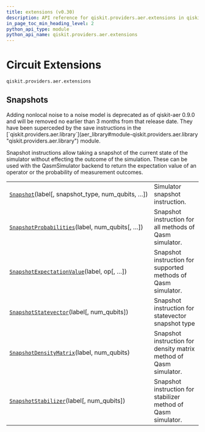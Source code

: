 ```yaml
---
title: extensions (v0.30)
description: API reference for qiskit.providers.aer.extensions in qiskit v0.30
in_page_toc_min_heading_level: 2
python_api_type: module
python_api_name: qiskit.providers.aer.extensions
---
```


<span id="module-qiskit.providers.aer.extensions" />

<span id="aer-circuit-extensions" />

<span id="circuit-extensions-qiskit-providers-aer-extensions" />

# Circuit Extensions

`qiskit.providers.aer.extensions`

## Snapshots

<Admonition title="Deprecated since version 0.9.0" type="danger">
  Adding nonlocal noise to a noise model is deprecated as of qiskit-aer 0.9.0 and will be removed no earlier than 3 months from that release date. They have been superceded by the save instructions in the [`qiskit.providers.aer.library`](aer_library#module-qiskit.providers.aer.library "qiskit.providers.aer.library") module.
</Admonition>

Snapshot instructions allow taking a snapshot of the current state of the simulator without effecting the outcome of the simulation. These can be used with the QasmSimulator backend to return the expectation value of an operator or the probability of measurement outcomes.

|                                                                                                                                                                    |                                                                   |
| ------------------------------------------------------------------------------------------------------------------------------------------------------------------ | ----------------------------------------------------------------- |
| [`Snapshot`](qiskit.providers.aer.extensions.Snapshot "qiskit.providers.aer.extensions.Snapshot")(label\[, snapshot\_type, num\_qubits, …])                        | Simulator snapshot instruction.                                   |
| [`SnapshotProbabilities`](qiskit.providers.aer.extensions.SnapshotProbabilities "qiskit.providers.aer.extensions.SnapshotProbabilities")(label, num\_qubits\[, …]) | Snapshot instruction for all methods of Qasm simulator.           |
| [`SnapshotExpectationValue`](qiskit.providers.aer.extensions.SnapshotExpectationValue "qiskit.providers.aer.extensions.SnapshotExpectationValue")(label, op\[, …]) | Snapshot instruction for supported methods of Qasm simulator.     |
| [`SnapshotStatevector`](qiskit.providers.aer.extensions.SnapshotStatevector "qiskit.providers.aer.extensions.SnapshotStatevector")(label\[, num\_qubits])          | Snapshot instruction for statevector snapshot type                |
| [`SnapshotDensityMatrix`](qiskit.providers.aer.extensions.SnapshotDensityMatrix "qiskit.providers.aer.extensions.SnapshotDensityMatrix")(label, num\_qubits)       | Snapshot instruction for density matrix method of Qasm simulator. |
| [`SnapshotStabilizer`](qiskit.providers.aer.extensions.SnapshotStabilizer "qiskit.providers.aer.extensions.SnapshotStabilizer")(label\[, num\_qubits])             | Snapshot instruction for stabilizer method of Qasm simulator.     |

